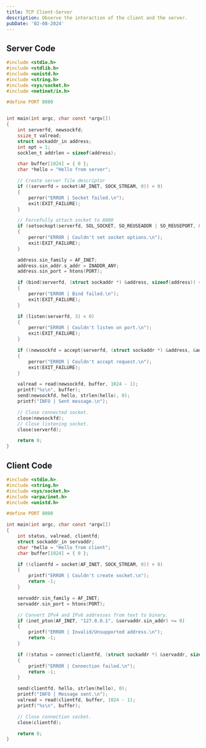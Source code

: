```yaml
---
title: TCP Client-Server
description: Observe the interaction of the client and the server.
pubDate: '02-08-2024'
---
```


## Server Code

```c
#include <stdio.h>
#include <stdlib.h>
#include <unistd.h>
#include <string.h>
#include <sys/socket.h>
#include <netinet/in.h>

#define PORT 8080


int main(int argc, char const *argv[])
{
	int serverfd, newsockfd;
	ssize_t valread;
	struct sockaddr_in address;
	int opt = 1;
	socklen_t addrlen = sizeof(address);

	char buffer[1024] = { 0 };
	char *hello = "Hello from server";

	// Create server file descriptor
	if ((serverfd = socket(AF_INET, SOCK_STREAM, 0)) < 0)
	{
		perror("ERROR | Socket failed.\n");
		exit(EXIT_FAILURE);
	}

	// Forcefully attach socket to 8080
	if (setsockopt(serverfd, SOL_SOCKET, SO_REUSEADDR | SO_REUSEPORT, &opt, sizeof(opt)))
	{
		perror("ERROR | Couldn't set socket options.\n");
		exit(EXIT_FAILURE);
	}

	address.sin_family = AF_INET;
	address.sin_addr.s_addr = INADDR_ANY;
	address.sin_port = htons(PORT);

	if (bind(serverfd, (struct sockaddr *) &address, sizeof(address)) < 0)
	{
		perror("ERROR | Bind failed.\n");
		exit(EXIT_FAILURE);
	}

	if (listen(serverfd, 3) < 0)
	{
		perror("ERROR | Couldn't listen on port.\n");
		exit(EXIT_FAILURE);
	}

	if ((newsockfd = accept(serverfd, (struct sockaddr *) &address, &addrlen)) < 0)
	{
		perror("ERROR | Couldn't accept request.\n");
		exit(EXIT_FAILURE);
	}

	valread = read(newsockfd, buffer, 1024 - 1);
	printf("%s\n", buffer);
	send(newsockfd, hello, strlen(hello), 0);
	printf("INFO | Sent message.\n");

	// Close connected socket.
	close(newsockfd);
	// Close listening socket.
	close(serverfd);

	return 0;
}
```

## Client Code

```c
#include <stdio.h>
#include <string.h>
#include <sys/socket.h>
#include <arpa/inet.h>
#include <unistd.h>

#define PORT 8080

int main(int argc, char const *argv[])
{
	int status, valread, clientfd;
	struct sockaddr_in servaddr;
	char *hello = "Hello from client";
	char buffer[1024] = { 0 };

	if ((clientfd = socket(AF_INET, SOCK_STREAM, 0)) < 0)
	{
		printf("ERROR | Couldn't create socket.\n");
		return -1;
	}

	servaddr.sin_family = AF_INET;
	servaddr.sin_port = htons(PORT);

	// Convert IPv4 and IPv6 addresses from text to binary.
	if (inet_pton(AF_INET, "127.0.0.1", &servaddr.sin_addr) <= 0)
	{
		printf("ERROR | Invalid/Unsupported address.\n");
		return -1;
	}

	if ((status = connect(clientfd, (struct sockaddr *) &servaddr, sizeof(servaddr))) < 0)
	{
		printf("ERROR | Connection failed.\n");
		return -1;
	}

	send(clientfd, hello, strlen(hello), 0);
	printf("INFO | Message sent.\n");
	valread = read(clientfd, buffer, 1024 - 1);
	printf("%s\n", buffer);

	// Close connection socket.
	close(clientfd);

	return 0;
}
```
